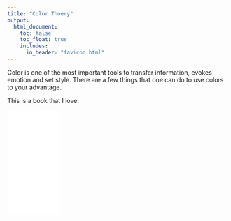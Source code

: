 ```yaml
---
title: "Color Thoery"
output:
  html_document:
    toc: false  
    toc_float: true
    includes:
      in_header: "favicon.html"
---
```


Color is one of the most important tools to transfer information, evokes emotion and set style.
There are a few things that one can do to use colors to your advantage.

This is a book that I love:

<iframe style="width:120px;height:240px;" marginwidth="0" marginheight="0" scrolling="no" frameborder="0" src="//ws-eu.amazon-adsystem.com/widgets/q?ServiceVersion=20070822&OneJS=1&Operation=GetAdHtml&MarketPlace=DE&source=ss&ref=as_ss_li_til&ad_type=product_link&tracking_id=&language=de_DE&marketplace=amazon&region=DE&placement=0133966151&asins=0133966151&linkId=5a019a28478964f58b92857a72fb96bc&show_border=false&link_opens_in_new_window=true"></iframe>